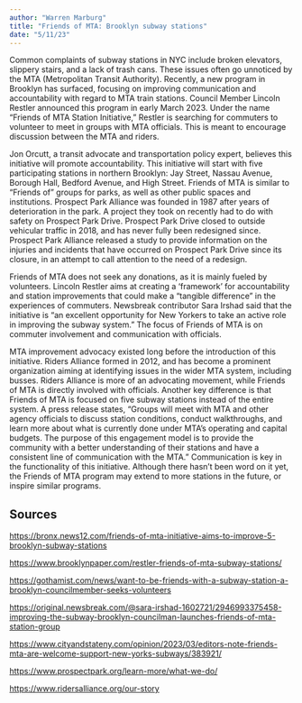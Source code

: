 ```yaml
---
author: "Warren Marburg"
title: "Friends of MTA: Brooklyn subway stations"
date: "5/11/23"
---
```


Common complaints of subway stations in NYC include broken elevators, slippery stairs, and a lack of trash cans. These issues often go unnoticed by the MTA (Metropolitan Transit Authority). Recently, a new program in Brooklyn has surfaced, focusing on improving communication and accountability with regard to MTA train stations. Council Member Lincoln Restler announced this program in early March 2023. Under the name “Friends of MTA Station Initiative,” Restler is searching for commuters to volunteer to meet in groups with MTA officials. This is meant to encourage discussion between the MTA and riders. 

Jon Orcutt, a transit advocate and transportation policy expert, believes this initiative will promote accountability. This initiative will start with five participating stations in northern Brooklyn: Jay Street, Nassau Avenue, Borough Hall, Bedford Avenue, and High Street. Friends of MTA is similar to “Friends of” groups for parks, as well as other public spaces and institutions. Prospect Park Alliance was founded in 1987 after years of deterioration in the park. A project they took on recently had to do with safety on Prospect Park Drive. Prospect Park Drive closed to outside vehicular traffic in 2018, and has never fully been redesigned since. Prospect Park Alliance released a study to provide information on the injuries and incidents that have occurred on Prospect Park Drive since its closure, in an attempt to call attention to the need of a redesign.

Friends of MTA does not seek any donations, as it is mainly fueled by volunteers. Lincoln Restler aims at creating a ‘framework’ for accountability and station improvements that could make a “tangible difference” in the experiences of commuters. Newsbreak contributor Sara Irshad said that the initiative is “an excellent opportunity for New Yorkers to take an active role in improving the subway system.” The focus of Friends of MTA is on commuter involvement and communication with officials. 

MTA improvement advocacy existed long before the introduction of this initiative. Riders Alliance formed in 2012, and has become a prominent organization aiming at identifying issues in the wider MTA system, including busses. Riders Alliance is more of an advocating movement, while Friends of MTA is directly involved with officials. Another key difference is that Friends of MTA is focused on five subway stations instead of the entire system. A press release states, “Groups will meet with MTA and other agency officials to discuss station conditions, conduct walkthroughs, and learn more about what is currently done under MTA’s operating and capital budgets. The purpose of this engagement model is to provide the community with a better understanding of their stations and have a consistent line of communication with the MTA.” Communication is key in the functionality of this initiative. Although there hasn’t been word on it yet, the Friends of MTA program may extend to more stations in the future, or inspire similar programs.

## Sources

[https://bronx.news12.com/friends-of-mta-initiative-aims-to-improve-5-brooklyn-subway-stations](https://bronx.news12.com/friends-of-mta-initiative-aims-to-improve-5-brooklyn-subway-stations)

[https://www.brooklynpaper.com/restler-friends-of-mta-subway-stations/](https://www.brooklynpaper.com/restler-friends-of-mta-subway-stations/)

[https://gothamist.com/news/want-to-be-friends-with-a-subway-station-a-brooklyn-councilmember-seeks-volunteers](https://gothamist.com/news/want-to-be-friends-with-a-subway-station-a-brooklyn-councilmember-seeks-volunteers)

[https://original.newsbreak.com/@sara-irshad-1602721/2946993375458-improving-the-subway-brooklyn-councilman-launches-friends-of-mta-station-group](https://original.newsbreak.com/@sara-irshad-1602721/2946993375458-improving-the-subway-brooklyn-councilman-launches-friends-of-mta-station-group)

[https://www.cityandstateny.com/opinion/2023/03/editors-note-friends-mta-are-welcome-support-new-yorks-subways/383921/](https://www.cityandstateny.com/opinion/2023/03/editors-note-friends-mta-are-welcome-support-new-yorks-subways/383921/)

[https://www.prospectpark.org/learn-more/what-we-do/](https://www.prospectpark.org/learn-more/what-we-do/)

[https://www.ridersalliance.org/our-story](https://www.ridersalliance.org/our-story)